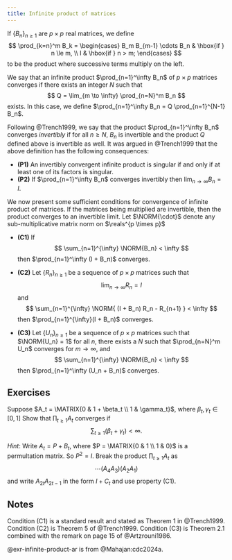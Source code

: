 ```yaml
---
title: Infinite product of matrices
---
```


If $\{B_n\}_{n \ge 1}$ are $p \times p$ real matrices, we define
$$
    \prod_{k=n}^m B_k = 
    \begin{cases} 
        B_m B_{m-1} \cdots B_n & \hbox{if } n \le m, \\
        I & \hbox{if } n > m;
    \end{cases}
$$
to be the product where successive terms multiply on the left. 

We say that an infinite product $\prod_{n=1}^\infty B_n$ of $p \times p$ matrices converges if there exists an integer $N$ such that
$$
    Q = \lim_{m \to \infty} \prod_{n=N}^m B_n 
$$
exists. In this case, we define $\prod_{n=1}^\infty B_n = Q \prod_{n=1}^{N-1} B_n$. 

Following @Trench1999, we say that the product $\prod_{n=1}^\infty B_n$ converges _invertibly_ if for all $n \ge N$, $B_n$ is invertible and the product $Q$ defined above is invertible as well.  It was argued in @Trench1999 that the above definition has the following consequences:

- **(P1)** An invertibly convergent infinite product is singular if and only if at least one of its factors is singular.
- **(P2)** If $\prod_{n=1}^\infty B_n$ converges invertibly then $\lim_{n \to \infty} B_n = I$.

We now present some sufficient conditions for convergence of infinite product of matrices. If the matrices being multiplied are invertible, then the product converges to an invertible limit. Let $\NORM{\cdot}$ denote any sub-multiplicative matrix norm on $\reals^{p \times p}$ 

- **(C1)** If 
    $$ 
        \sum_{n=1}^{\infty} \NORM{B_n} < \infty
    $$
    then  $\prod_{n=1}^\infty (I + B_n)$  converges.
    

    
- **(C2)** Let $\{R_n\}_{n \ge 1}$ be a sequence of $p \times p$ matrices such that 
    $$
    \lim_{n \to \infty} R_n = I
    $$
    and 
    $$
    \sum_{n=1}^{\infty} \NORM{ (I + B_n) R_n - R_{n+1} } < \infty
    $$
    then $\prod_{n=1}^{\infty}(I + B_n)$ converges.
    
- **(C3)** Let $\{U_n\}_{n \ge 1}$ be a sequence of \emph{invertible} $p \times p$ matrices such that $\NORM{U_n} = 1$ for all $n$, there exists a $N$ such that $\prod_{n=N}^m U_n$ converges for $m \to \infty$, and 
    $$ 
        \sum_{n=1}^{\infty} \NORM{B_n} < \infty
    $$
    then  $\prod_{n=1}^\infty (U_n + B_n)$  converges.

## Exercises {-} 

:::{#exr-infinite-product-ar}
Suppose $A_t = \MATRIX{0 & 1 + \beta_t \\ 1 & \gamma_t}$, where $\beta_t, \gamma_t \in [0,1]$ Show that $\prod_{t \ge 1} A_t$ converges if
$$
  \sum_{t \ge 1} (\beta_t + \gamma_t) < \infty.
$$

_Hint_: Write $A_t = P + B_t$, where $P = \MATRIX{0 & 1 \\ 1 & 0}$ is a permultation matrix. So $P^2 = I$. Break the product $\prod_{t \ge 1} A_t$ as
$$
  \cdots (A_4 A_3) (A_2 A_1)
$$
and write $A_{2t}A_{2t-1}$ in the form $I + C_t$ and use property (C1).
:::

## Notes {-}

Condition (C1) is a standard result and stated as Theorem 1 in @Trench1999. Condition (C2) is Theorem 5 of @Trench1999. Condition (C3) is Theorem 2.1 combined with the remark on page 15 of @Artzrouni1986.

@exr-infinite-product-ar is from @Mahajan:cdc2024a.


